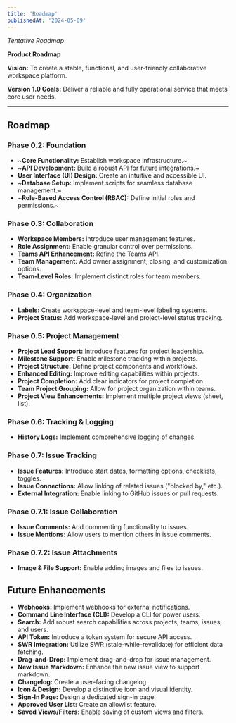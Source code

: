 ```yaml
---
title: 'Roadmap'
publishedAt: '2024-05-09'
---
```


_Tentative Roadmap_

**Product Roadmap**

**Vision:** To create a stable, functional, and user-friendly collaborative workspace platform.

**Version 1.0 Goals:** Deliver a reliable and fully operational service that meets core user needs.

---

## Roadmap

### **Phase 0.2: Foundation**

- ~**Core Functionality:** Establish workspace infrastructure.~
- ~**API Development:** Build a robust API for future integrations.~
- **User Interface (UI) Design:** Create an intuitive and accessible UI.
- ~**Database Setup:** Implement scripts for seamless database management.~
- ~**Role-Based Access Control (RBAC):** Define initial roles and permissions.~

### **Phase 0.3: Collaboration**

- **Workspace Members:** Introduce user management features.
- **Role Assignment:** Enable granular control over permissions.
- **Teams API Enhancement:** Refine the Teams API.
- **Team Management:** Add owner assignment, closing, and customization options.
- **Team-Level Roles:** Implement distinct roles for team members.

### **Phase 0.4: Organization**

- **Labels:** Create workspace-level and team-level labeling systems.
- **Project Status:** Add workspace-level and project-level status tracking.

### **Phase 0.5: Project Management**

- **Project Lead Support:** Introduce features for project leadership.
- **Milestone Support:** Enable milestone tracking within projects.
- **Project Structure:** Define project components and workflows.
- **Enhanced Editing:** Improve editing capabilities within projects.
- **Project Completion:** Add clear indicators for project completion.
- **Team Project Grouping:** Allow for project organization within teams.
- **Project View Enhancements:** Implement multiple project views (sheet, list).

### **Phase 0.6: Tracking & Logging**

- **History Logs:** Implement comprehensive logging of changes.

### **Phase 0.7: Issue Tracking**

- **Issue Features:** Introduce start dates, formatting options, checklists, toggles.
- **Issue Connections:** Allow linking of related issues ("blocked by," etc.).
- **External Integration:** Enable linking to GitHub issues or pull requests.

### **Phase 0.7.1: Issue Collaboration**

- **Issue Comments:** Add commenting functionality to issues.
- **Issue Mentions:** Allow users to mention others in issue comments.

### **Phase 0.7.2: Issue Attachments**

- **Image & File Support:** Enable adding images and files to issues.

## **Future Enhancements**

- **Webhooks:** Implement webhooks for external notifications.
- **Command Line Interface (CLI):** Develop a CLI for power users.
- **Search:** Add robust search capabilities across projects, teams, issues, and users.
- **API Token:** Introduce a token system for secure API access.
- **SWR Integration:** Utilize SWR (stale-while-revalidate) for efficient data fetching.
- **Drag-and-Drop:** Implement drag-and-drop for issue management.
- **New Issue Markdown:** Enhance the new issue view to support markdown.
- **Changelog:** Create a user-facing changelog.
- **Icon & Design:** Develop a distinctive icon and visual identity.
- **Sign-In Page:** Design a dedicated sign-in page.
- **Approved User List:** Create an allowlist feature.
- **Saved Views/Filters:** Enable saving of custom views and filters.
